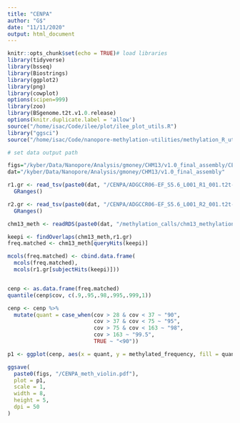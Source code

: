 ```yaml
---
title: "CENPA"
author: "G$"
date: "11/11/2020"
output: html_document
---
```


```r
knitr::opts_chunk$set(echo = TRUE)# load libraries
library(tidyverse)
library(bsseq)
library(Biostrings)
library(ggplot2)
library(png)
library(cowplot)
options(scipen=999)
library(zoo)
library(BSgenome.t2t.v1.0.release)
options(knitr.duplicate.label = 'allow')
source("/home/isac/Code/ilee/plot/ilee_plot_utils.R")
library("ggsci")
source("/home/isac/Code/nanopore-methylation-utilities/methylation_R_utils.R")

# set data output path

figs="/kyber/Data/Nanopore/Analysis/gmoney/CHM13/v1.0_final_assembly/CENPA/figures"
dat="/kyber/Data/Nanopore/Analysis/gmoney/CHM13/v1.0_final_assembly"

```

```r
r1.gr <- read_tsv(paste0(dat, "/CENPA/ADGCCR06-EF_S5.6_L001_R1_001.t2t-chm13.v1.0.sortCOV10.bedgraph"), col_names = c("chr", "start", "end", "cov")) %>%
  GRanges()

r2.gr <- read_tsv(paste0(dat, "/CENPA/ADGCCR06-EF_S5.6_L001_R2_001.t2t-chm13.v1.0.sortCOV10.bedgraph"), col_names = c("chr", "start", "end", "cov")) %>%
  GRanges()

chm13_meth <- readRDS(paste0(dat, "/methylation_calls/chm13_methylation_NanopolishFreq_50kb.rds"))
```

```r

keepi <- findOverlaps(chm13_meth,r1.gr)
freq.matched <- chm13_meth[queryHits(keepi)]

mcols(freq.matched) <- cbind.data.frame(
  mcols(freq.matched),
  mcols(r1.gr[subjectHits(keepi)]))


cenp <- as.data.frame(freq.matched)
quantile(cenp$cov, c(.9,.95,.98,.995,.999,1))

cenp <- cenp %>%
  mutate(quant = case_when(cov > 28 & cov < 37 ~ "90", 
                           cov > 37 & cov < 75 ~ "95", 
                           cov > 75 & cov < 163 ~ "98",
                           cov > 163 ~ "99.5",
                           TRUE ~ "<90"))

p1 <- ggplot(cenp, aes(x = quant, y = methylated_frequency, fill = quant))+geom_violin()+labs(x = "Quartile", y = "Methylation Frequency")+geom_boxplot(width=.1)+theme_classic()

ggsave(
  paste0(figs, "/CENPA_meth_violin.pdf"),
  plot = p1,
  scale = 1,
  width = 8,
  height = 5,
  dpi = 50
)

```

